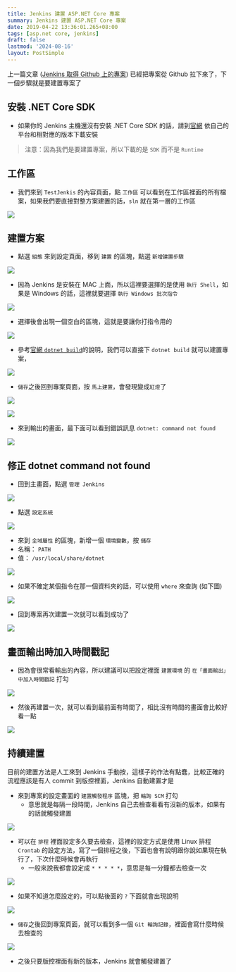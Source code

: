 ```yaml
---
title: Jenkins 建置 ASP.NET Core 專案
summary: Jenkins 建置 ASP.NET Core 專案
date: 2019-04-22 13:36:01.265+08:00
tags: [asp.net core, jenkins]
draft: false
lastmod: '2024-08-16'
layout: PostSimple
---
```


上一篇文章 ([Jenkins 取得 Github 上的專案](/blog/jenkins-get-github-asp-net-core-project)) 已經把專案從 Github 拉下來了，下一個步驟就是要建置專案了

## 安裝 .NET Core SDK

- 如果你的 Jenkins 主機還沒有安裝 .NET Core SDK 的話，請到[官網](https://dotnet.microsoft.com/download) 依自己的平台和相對應的版本下載安裝

> 注意：因為我們是要建置專案，所以下載的是 `SDK` 而不是 `Runtime`

## 工作區

- 我們來到 `TestJenkis` 的內容頁面，點 `工作區` 可以看到在工作區裡面的所有檔案，如果我們要直接對整方案建置的話，`sln` 就在第一層的工作區

![](https://image.cashwu.com/404.webp)

## 建置方案

- 點選 `組態` 來到設定頁面，移到 `建置` 的區塊，點選 `新增建置步驟`

![](https://image.cashwu.com/404.webp)

- 因為 Jenkins 是安裝在 MAC 上面，所以這裡要選擇的是使用 `執行 Shell`，如果是 Windows 的話，這裡就要選擇 `執行 Windows 批次指令`

![](https://image.cashwu.com/404.webp)

- 選擇後會出現一個空白的區塊，這就是要讓你打指令用的

![](https://image.cashwu.com/404.webp)

- 參考[官網 `dotnet build`](https://docs.microsoft.com/zh-tw/dotnet/core/tools/dotnet-build?tabs=netcore2x)的說明，我們可以直接下 `dotnet build` 就可以建置專案，

![](https://image.cashwu.com/404.webp)

- `儲存`之後回到專案頁面，按 `馬上建置`，會發現變成`紅燈`了

![](https://image.cashwu.com/404.webp)

![](https://image.cashwu.com/404.webp)

- 來到輸出的畫面，最下面可以看到錯誤訊息 `dotnet: command not found`

![](https://image.cashwu.com/404.webp)

## 修正 dotnet command not found

- 回到主畫面，點選 `管理 Jenkins`

![](https://image.cashwu.com/404.webp)

- 點選 `設定系統`

![](https://image.cashwu.com/404.webp)

- 來到 `全域屬性` 的區塊，新增一個 `環境變數`，按 `儲存`
- 名稱： `PATH`
- 值： `/usr/local/share/dotnet`

![](https://image.cashwu.com/404.webp)

- 如果不確定某個指令在那一個資料夾的話，可以使用 `where` 來查詢 (如下圖)

![](https://image.cashwu.com/404.webp)

- 回到專案再次建置一次就可以看到成功了

![](https://image.cashwu.com/404.webp)

## 畫面輸出時加入時間戳記

- 因為會很常看輸出的內容，所以建議可以把設定裡面 `建置環境` 的 `在「畫面輸出」中加入時間戳記` 打勾

![](https://image.cashwu.com/404.webp)

- 然後再建置一次，就可以看到最前面有時間了，相比沒有時間的畫面會比較好看一點

![](https://image.cashwu.com/404.webp)

## 持續建置

目前的建置方法是人工來到 Jenkins 手動按，這樣子的作法有點蠢，比較正確的流程應該是有人 commit 到版控裡面，Jenkins 自動建置才是

- 來到專案的設定畫面的 `建置觸發程序` 區塊，把 `輪詢 SCM` 打勾
  - 意思就是每隔一段時間，Jenkins 自己去檢查看看有沒新的版本，如果有的話就觸發建置

![](https://image.cashwu.com/404.webp)

- 可以在 `排程` 裡面設定多久要去檢查，這裡的設定方式是使用 Linux 排程 `Crontab` 的設定方法，寫了一個排程之後，下面也會有說明跟你說如果現在執行了，下次什麼時候會再執行
  - 一般來說我都會設定成 `* * * * *`，意思是每一分鐘都去檢查一次

![](https://image.cashwu.com/404.webp)

- 如果不知道怎麼設定的，可以點後面的 `?` 下面就會出現說明

![](https://image.cashwu.com/404.webp)

- `儲存`之後回到專案頁面，就可以看到多一個 `Git 輪詢記錄`，裡面會寫什麼時候去檢查的

![](https://image.cashwu.com/404.webp)

- 之後只要版控裡面有新的版本，Jenkins 就會觸發建置了
